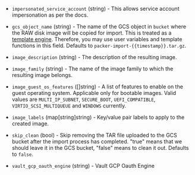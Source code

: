 <!-- Code generated from the comments of the Config struct in post-processor/googlecompute-import/post-processor.go; DO NOT EDIT MANUALLY -->

- `impersonated_service_account` (string) - This allows service account impersonation as per the docs.

- `gcs_object_name` (string) - The name of the GCS object in `bucket` where
  the RAW disk image will be copied for import. This is treated as a
  [template engine](/docs/templates/engine). Therefore, you
  may use user variables and template functions in this field. Defaults to
  `packer-import-{{timestamp}}.tar.gz`.

- `image_description` (string) - The description of the resulting image.

- `image_family` (string) - The name of the image family to which the resulting image belongs.

- `image_guest_os_features` ([]string) - A list of features to enable on the guest operating system. Applicable only for bootable images. Valid
  values are `MULTI_IP_SUBNET`, `SECURE_BOOT`, `UEFI_COMPATIBLE`,
  `VIRTIO_SCSI_MULTIQUEUE` and `WINDOWS` currently.

- `image_labels` (map[string]string) - Key/value pair labels to apply to the created image.

- `skip_clean` (bool) - Skip removing the TAR file uploaded to the GCS
  bucket after the import process has completed. "true" means that we should
  leave it in the GCS bucket, "false" means to clean it out. Defaults to
  `false`.

- `vault_gcp_oauth_engine` (string) - Vault GCP Oauth Engine
